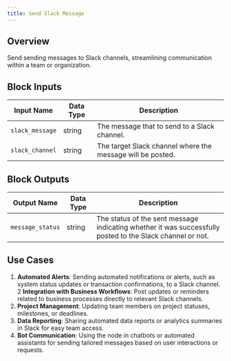 ```yaml
---
title: Send Slack Message
---
```


## Overview

Send sending messages to Slack channels, streamlining communication within a team or organization.

## Block Inputs

| Input Name      | Data Type | Description                                                |
| --------------- | --------- | ---------------------------------------------------------- |
| `slack_message` | string    | The message that to send to a Slack channel.               |
| `slack_channel` | string    | The target Slack channel where the message will be posted. |

## Block Outputs

| Output Name      | Data Type | Description                                                                                               |
| ---------------- | --------- | --------------------------------------------------------------------------------------------------------- |
| `message_status` | string    | The status of the sent message indicating whether it was successfully posted to the Slack channel or not. |

## Use Cases

1. **Automated Alerts**: Sending automated notifications or alerts, such as system status updates or transaction confirmations, to a Slack channel.
   2 **Integration with Business Workflows**: Post updates or reminders related to business processes directly to relevant Slack channels.
2. **Project Management**: Updating team members on project statuses, milestones, or deadlines.
3. **Data Reporting**: Sharing automated data reports or analytics summaries in Slack for easy team access.
4. **Bot Communication**: Using the node in chatbots or automated assistants for sending tailored messages based on user interactions or requests.
